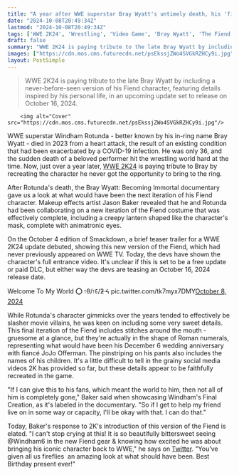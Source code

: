```yaml
---
title: "A year after WWE superstar Bray Wyatt's untimely death, his 'final creation' is finally getting the spotlight it deserves in WWE 2K24"
date: "2024-10-08T20:49:34Z"
lastmod: "2024-10-08T20:49:34Z"
tags: ['WWE 2K24', 'Wrestling', 'Video Game', 'Bray Wyatt', 'The Fiend', 'DLC']
draft: false
summary: "WWE 2K24 is paying tribute to the late Bray Wyatt by including a never-before-seen version of his Fiend character, featuring details inspired by his personal life, in an upcoming update set to release on October 16, 2024."
images: ["https://cdn.mos.cms.futurecdn.net/psEkssjZWo4SVGkRZHCy9i.jpg"]
layout: PostSimple
---
```

> WWE 2K24 is paying tribute to the late Bray Wyatt by including a never-before-seen version of his Fiend character, featuring details inspired by his personal life, in an upcoming update set to release on October 16, 2024.


        <img alt="Cover" src="https://cdn.mos.cms.futurecdn.net/psEkssjZWo4SVGkRZHCy9i.jpg"/>
        
WWE superstar Windham Rotunda - better known by his in-ring name Bray Wyatt - died in 2023 from a heart attack, the result of an existing condition that had been exacerbated by a COVID-19 infection. He was only 36, and the sudden death of a beloved performer hit the wrestling world hard at the time. Now, just over a year later, [WWE 2K24](https://www.gamesradar.com/wwe-2k24-guide/) is paying tribute to Bray by recreating the character he never got the opportunity to bring to the ring.

After Rotunda's death, the Bray Wyatt: Becoming Immortal documentary gave us a look at what would have been the next iteration of his Fiend character. Makeup effects artist Jason Baker revealed that he and Rotunda had been collaborating on a new iteration of the Fiend costume that was effectively complete, including a creepy lantern shaped like the character's mask, complete with animatronic eyes.

On the October 4 edition of Smackdown, a brief teaser trailer for a WWE 2K24 update debuted, showing this new version of the Fiend, which had never previously appeared on WWE TV. Today, the devs have shown the character's full entrance video. It's unclear if this is set to be a free update or paid DLC, but either way the devs are teasing an October 16, 2024 release date.

Welcome To My World ⭕️ 𐏑θ/𐏑꘦/ƻᔯ pic.twitter.com/tk7myx7DMY[October 8, 2024](https://twitter.com/WWEgames/status/1843699438377709643)

While Rotunda's character gimmicks over the years tended to effectively be slasher movie villains, he was keen on including some very sweet details. This final iteration of the Fiend includes stitches around the mouth - gruesome at a glance, but they're actually in the shape of Roman numerals, representing what would have been his December 6 wedding anniversary with fiancé JoJo Offerman. The pinstriping on his pants also includes the names of his children. It's a little difficult to tell in the grainy social media videos 2K has provided so far, but these details appear to be faithfully recreated in the game.

"If I can give this to his fans, which meant the world to him, then not all of him is completely gone," Baker said when showcasing Windham's Final Creation, as it's labeled in the documentary. "So if I get to help my friend live on in some way or capacity, I'll be okay with that. I can do that."

Today, Baker's response to 2K's introduction of this version of the Fiend is elated. "I can't stop crying at this! It is so beautifully bittersweet seeing @Windham6 in the new Fiend gear & knowing how excited he was about bringing his iconic character back to WWE," he says on [Twitter](https://x.com/bakingjason/status/1843703701472719247). "You’ve given all us fireflies  an amazing look at what should have been. Best Birthday present ever!" 
        
